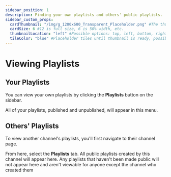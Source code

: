 ---
sidebar_position: 1
description: Finding your own playlists and others' public playlists.
sidebar_custom_props:
  cardThumbnail: "/img/g_1200x600_Transparent_Placeholder.png" #The thumbnail on the category card.
  cardSize: 6 #12 is full size, 6 is 50% width, etc.
  thumbnailLocation: "left" #Possible options: top, left, bottom, right, none
  tileColor: "blue" #Placeholder tiles until thumbnail is ready, possible options: blue, cream, darkpurple, lightpurple, mauve, orange, pink, none
---

# Viewing Playlists

## Your Playlists

You can view your own playlists by clicking the **Playlists** button on the sidebar.

All of your playlists, published and unpublished, will appear in this menu.

## Others' Playlists

To view another channel's playlists, you'll first navigate to their channel page.

From here, select the **Playlists** tab. All public playlists created by this channel will appear here. Any playlists that haven't been made public will not appear here and aren't viewable for anyone except the channel who created them